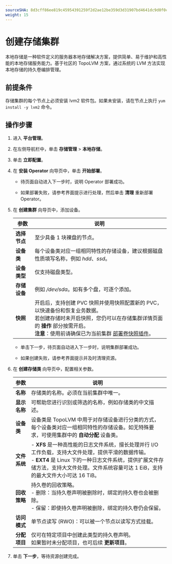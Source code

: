 ```yaml
---
sourceSHA: 8d3cff86ee819c45954391259f2d2ae12be359d3d31907bd4641dc9d0f0c164a
weight: 15
---
```


# 创建存储集群

本地存储是一种软件定义的服务器本地存储解决方案，提供简单、易于维护和高性能的本地存储服务能力。基于社区的 TopoLVM 方案，通过系统的 LVM 方法实现本地存储的持久卷编排管理。

## 前提条件

存储集群的每个节点上必须安装 lvm2 软件包。如果未安装，请在节点上执行 `yum install -y lvm2` 命令。

## 操作步骤

1. 进入 **平台管理**。

2. 在左侧导航栏中，单击 **存储管理** > **本地存储**。

3. 单击 **立即配置**。

4. 在 **安装 Operator** 向导页中，单击 **开始部署**。

   - 待页面自动进入下一步时，说明 Operator 部署成功。

   - 如果部署失败，请参考界面提示进行处理，然后单击 **清理** 重新部署 Operator。

5. 在 **创建集群** 向导页中，添加设备。

   | 参数                  | 说明                                                                                                                                                                                                                                                                                                                                                                                                                         |
   | --------------------- | ------------------------------------------------------------------------------------------------------------------------------------------------------------------------------------------------------------------------------------------------------------------------------------------------------------------------------------------------------------------------------------------------------------------------------ |
   | **选择节点**          | 至少具备 1 块裸盘的节点。                                                                                                                                                                                                                                                                                                                                                                                                        |
   | **设备类**            | 每个设备类对应一组相同特性的存储设备，建议根据磁盘性质填写名称，例如 *hdd*、*ssd*。                                                                                                                                                                                                                                                                                                                                       |
   | **设备类型**          | 仅支持磁盘类型。                                                                                                                                                                                                                                                                                                                                                                                                               |
   | **存储设备**          | 例如 */dev/sda*。如有多个盘，可逐个添加。                                                                                                                                                                                                                                                                                                                                                                                      |
   | **快照**              | 开启后，支持创建 PVC 快照并使用快照配置新的 PVC，以快速备份和恢复业务数据。<br />若创建存储时未开启快照，您仍可以在存储集群详情页面的 **操作** 部分按需开启。<br />**注意**：使用前请确保已为当前集群 [部署卷快照插件](/configure/storage/functions/snapshot_con.mdx)。 |

   - 单击下一步，待页面自动进入下一步时，说明集群部署成功。

   - 如果创建失败，请参考界面提示并及时清理资源。

6. 在 **创建存储类** 向导页中，配置相关参数。

   | 参数                  | 说明                                                                                                                                                                                                                                                                                                                                                                                          |
   | --------------------- | ---------------------------------------------------------------------------------------------------------------------------------------------------------------------------------------------------------------------------------------------------------------------------------------------------------------------------------------------------------------------------------------------------------------------------------------------------- |
   | **名称**              | 存储类的名称。必须在当前集群中唯一。                                                                                                                                                                                                                                                                                                                                                                          |
   | **显示名称**          | 可帮助您进行识别或筛选的名称，例如存储类的中文描述。                                                                                                                                                                                                                                                                                                                                                                  |
   | **设备类**            | 设备类是 TopoLVM 中用于对存储设备进行分类的方式，每个设备类对应一组相同特性的存储设备。如无特殊要求，可使用集群中的 **自动分配** 设备类。                                                                                                                                                                                                                                                    |
   | **文件系统**          | - **XFS** 是一种高性能的日志文件系统，擅长处理并行 I/O 工作负载，支持大文件处理，提供平滑的数据传输。 <br />- **EXT4** 是 Linux 下的一种日志文件系统，提供扩展文件存储方法，支持大文件处理。文件系统容量可达 1 EiB，支持的最大文件大小可达 16 TiB。                                                                                                                                       |
   | **回收策略**          | 持久卷的回收策略。<br />- 删除：当持久卷声明被删除时，绑定的持久卷也会被删除。<br />- 保留：即使持久卷声明被删除，绑定的持久卷仍会保留。                                                                                                                                                                                                                                                                                                                |
   | **访问模式**          | 单节点读写 (RWO)：可以被一个节点以读写方式挂载。                                                                                                                                                                                                                                                                                                                                                                              |
   | **分配项目**          | 仅可在特定项目中创建此类型的持久卷声明。<br />如果暂时未分配项目，也可后续 **更新项目**。                                                                                                                                                                                                                                                                                                                             |

7. 单击 **下一步**，等待资源创建完成。
